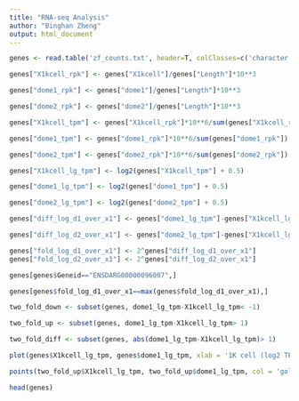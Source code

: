 ```yaml
---
title: "RNA-seq Analysis"
author: "Binghan Zheng"
output: html_document
---
```

  
```r

genes <- read.table('zf_counts.txt', header=T, colClasses=c('character','numeric', 'numeric', 'numeric', 'numeric')) 

genes["X1kcell_rpk"] <- genes["X1kcell"]/genes["Length"]*10**3

genes["dome1_rpk"] <- genes["dome1"]/genes["Length"]*10**3

genes["dome2_rpk"] <- genes["dome2"]/genes["Length"]*10**3

genes["X1kcell_tpm"] <- genes["X1kcell_rpk"]*10**6/sum(genes["X1kcell_rpk"])

genes["dome1_tpm"] <- genes["dome1_rpk"]*10**6/sum(genes["dome1_rpk"])

genes["dome2_tpm"] <- genes["dome2_rpk"]*10**6/sum(genes["dome2_rpk"])

genes["X1kcell_lg_tpm"] <- log2(genes["X1kcell_tpm"] + 0.5)

genes["dome1_lg_tpm"] <- log2(genes["dome1_tpm"] + 0.5)

genes["dome2_lg_tpm"] <- log2(genes["dome2_tpm"] + 0.5)

genes["diff_log_d1_over_x1"] <- genes["dome1_lg_tpm"]-genes["X1kcell_lg_tpm"]

genes["diff_log_d2_over_x1"] <- genes["dome2_lg_tpm"]-genes["X1kcell_lg_tpm"]

genes["fold_log_d1_over_x1"] <- 2^genes["diff_log_d1_over_x1"]
genes["fold_log_d2_over_x1"] <- 2^genes["diff_log_d2_over_x1"]

genes[genes$Geneid=="ENSDARG00000096007",]

genes[genes$fold_log_d1_over_x1==max(genes$fold_log_d1_over_x1),]

two_fold_down <- subset(genes, dome1_lg_tpm-X1kcell_lg_tpm< -1)

two_fold_up <- subset(genes, dome1_lg_tpm-X1kcell_lg_tpm> 1)

two_fold_diff <- subset(genes, abs(dome1_lg_tpm-X1kcell_lg_tpm)> 1)

plot(genes$X1kcell_lg_tpm, genes$dome1_lg_tpm, xlab = '1K cell (log2 TPM)', ylab = 'Dome rep 1 (log2 TPM)')

points(two_fold_up$X1kcell_lg_tpm, two_fold_up$dome1_lg_tpm, col = 'gold')

head(genes)

```
